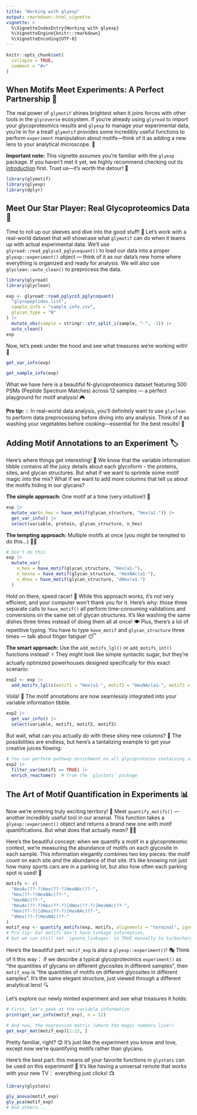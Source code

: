 ```yaml
---
title: "Working with glyexp"
output: rmarkdown::html_vignette
vignette: >
  %\VignetteIndexEntry{Working with glyexp}
  %\VignetteEngine{knitr::rmarkdown}
  %\VignetteEncoding{UTF-8}
---
```


```r
knitr::opts_chunk$set(
  collapse = TRUE,
  comment = "#>"
)
```

## When Motifs Meet Experiments: A Perfect Partnership 🤝

The real power of `glymotif` shines brightest when it joins forces with other tools in the `glycoverse` ecosystem.
If you're already using `glyread` to import your glycoproteomics results
and `glyexp` to manage your experimental data, you're in for a treat!
`glymotif` provides some incredibly useful functions to perform `experiment` manipulation 
about motifs—think of it as adding a new lens to your analytical microscope. 🔬

**Important note:** This vignette assumes you're familiar with the `glyexp` package.
If you haven't met it yet, we highly recommend checking out its
[introduction](https://glycoverse.github.io/glyexp/articles/glyexp.html) first.
Trust us—it's worth the detour! 🚀

```r
library(glymotif)
library(glyexp)
library(dplyr)
```

## Meet Our Star Player: Real Glycoproteomics Data 🌟

Time to roll up our sleeves and dive into the good stuff! 💪
Let's work with a real-world dataset that will showcase what `glymotif` can do when it teams up with actual experimental data.
We'll use `glyread::read_pglyco3_pglycoquant()` to load our data into a proper `glyexp::experiment()` object — 
think of it as our data's new home where everything is organized and ready for analysis.
We will also use `glyclean::auto_clean()` to preprocess the data.

```r
library(glyread)
library(glyclean)

exp <- glyread::read_pglyco3_pglycoquant(
  "glycopeptides.list",
  sample_info = "sample_info.csv",
  glycan_type = "N"
) |> 
  mutate_obs(sample = stringr::str_split_i(sample, "-", -1)) |>
  auto_clean()
exp
```

Now, let's peek under the hood and see what treasures we're working with! 👀

```r
get_var_info(exp)
```

```r
get_sample_info(exp)
```

What we have here is a beautiful N-glycoproteomics dataset featuring 500 PSMs (Peptide Spectrum Matches) 
across 12 samples — a perfect playground for motif analysis! 🎮

**Pro tip:** 💡 In real-world data analysis, you'll definitely want to use `glyclean` to perform
data preprocessing before diving into any analysis.
Think of it as washing your vegetables before cooking—essential for the best results! 🥕

## Adding Motif Annotations to an Experiment 🏷️

Here's where things get interesting! 🤔
We know that the variable information tibble contains all the juicy details about each glycoform - 
the proteins, sites, and glycan structures.
But what if we want to sprinkle some motif magic into the mix?
What if we want to add more columns that tell us about the motifs hiding in our glycans?

**The simple approach:** One motif at a time (very intuitive!) 🎯

```r
exp |> 
  mutate_var(n_hex = have_motif(glycan_structure, "Hex(a1-")) |>
  get_var_info() |>
  select(variable, protein, glycan_structure, n_hex)
```

**The tempting approach:** Multiple motifs at once (you might be tempted to do this...) 🤷‍♀️

```r
# Don't do this
exp |>
  mutate_var(
    n_hex = have_motif(glycan_structure, "Hex(a1-"),
    n_hexna = have_motif(glycan_structure, "HexNAc(a1-"),
    n_dhex = have_motif(glycan_structure, "dHex(a1-")
  )
```

Hold on there, speed racer! 🛑
While this approach works, it's not very efficient, and your computer won't thank you for it.
Here's why: those three separate calls to `have_motif()` all perform time-consuming validations and conversions
on the same set of glycan structures.
It's like washing the same dishes three times instead of doing them all at once! 🍽️
Plus, there's a lot of repetitive typing.
You have to type `have_motif` and `glycan_structure` three times — talk about finger fatigue! 😴

**The smart approach:** Use the `add_motifs_lgl()` or `add_motifs_int()` functions instead! ⚡
They might look like simple syntactic sugar, 
but they're actually optimized powerhouses designed specifically for this exact scenario:

```r
exp2 <- exp |> 
  add_motifs_lgl(c(motif1 = "Hex(a1-", motif2 = "HexNAc(a1-", motif3 = "dHex(a1-"))
```

Voilà! 🎉 The motif annotations are now seamlessly integrated into your variable information tibble.

```r
exp2 |>
  get_var_info() |>
  select(variable, motif1, motif2, motif3)
```

But wait, what can you actually *do* with these shiny new columns? 🤔
The possibilities are endless, but here's a tantalizing example to get your creative juices flowing:

```r
# You can perform pathway enrichment on all glycoproteins containing some motif:
exp2 |>
  filter_var(motif1 == TRUE) |>
  enrich_reactome()  # from the `glystats` package
```

## The Art of Motif Quantification in Experiments 📊

Now we're entering truly exciting territory! 🚀
Meet `quantify_motifs()` — another incredibly useful tool in our arsenal.
This function takes a `glyexp::experiment()` object and returns a brand new one with motif quantifications.
But what does that actually *mean*? 🤷‍♂️

Here's the beautiful concept: when we quantify a motif in a glycoproteomic context,
we're measuring the abundance of motifs on each glycosite in each sample.
This information elegantly combines two key pieces: the motif count on each site *and* the abundance of that site.
It's like knowing not just how many sports cars are in a parking lot, but also how often each parking spot is used! 🚗

```r
motifs <- c(
  "NeuAc(??-?)Hex(??-?)HexNAc(??-",
  "Hex(??-?)HexNAc(??-",
  "HexNAc(??-",
  "NeuAc(??-?)Hex(??-?)[dHex(??-?)]HexNAc(??-",
  "Hex(??-?)[dHex(??-?)]HexNAc(??-",
  "dHex(??-?)HexNAc(??-"
)
motif_exp <- quantify_motifs(exp, motifs, alignments = "terminal", ignore_linkages = TRUE)
# Pro tip: Our motifs don't have linkage information,
# but we can still set `ignore_linkages` to TRUE manually to turbocharge the calculation! ⚡
```

Here's the beautiful part: `motif_exp` is also a `glyexp::experiment()`! 🎭
Think of it this way： if we describe a typical glycoproteomics `experiment()` as
"the quantities of glycans on different glycosites in different samples",
then `motif_exp` is "the quantities of motifs on different glycosites in different samples".
It's the same elegant structure, just viewed through a different analytical lens! 🔍

Let's explore our newly minted experiment and see what treasures it holds:

```r
# First, let's peek at the variable information
print(get_var_info(motif_exp), n = 12)
```

```r
# And now, the expression matrix (where the magic numbers live!)
get_expr_mat(motif_exp)[1:12, ]
```

Pretty familiar, right? 😊
It's just like the experiment you know and love,
except now we're quantifying motifs rather than glycans.

Here's the best part: this means *all* your favorite functions in `glystats` can be used on this experiment! 🎉
It's like having a universal remote that works with your new TV： everything just clicks! 📺

```r
library(glystats)

gly_anova(motif_exp)
gly_pca(motif_exp)
# And others...
```